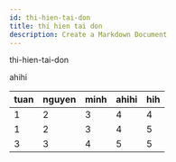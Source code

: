 ```yaml
---
id: thi-hien-tai-don
title: thi hien tai don
description: Create a Markdown Document
---
```

thi-hien-tai-don

ahihi

| tuan | nguyen | minh | ahihi | hih |
|------|--------|------|-------|-----|
| 1    | 2      | 3    | 4     | 4   |
| 1    | 2      | 3    | 4     | 5   |
| 3    | 3      | 4    | 5     | 5   |